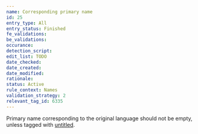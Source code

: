 ```yaml
---
name: Corresponding primary name
id: 25
entry_type: All
entry_status: Finished
fe_validations:
be_validations:
occurance:
detection_script:
edit_list: TODO
date_checked:
date_created:
date_modified:
rationale:
status: Active
rule_context: Names
validation_strategy: 2
relevant_tag_id: 6335
---
```

Primary name corresponding to the original language should not be empty, unless tagged with [untitled](https://vocadb.net/T/6335/).